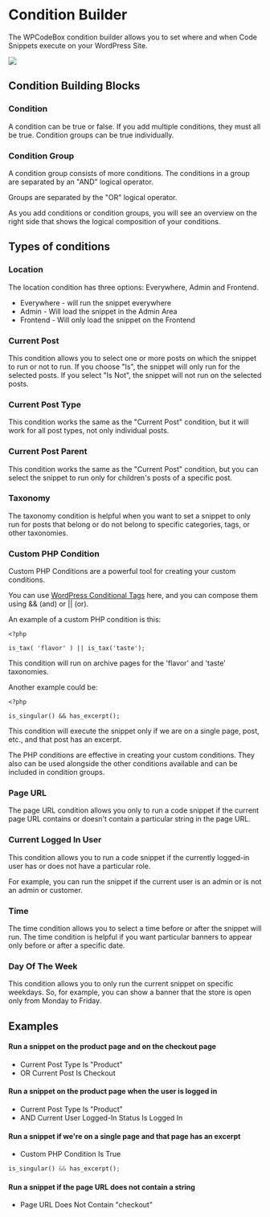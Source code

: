 Condition Builder
=================

The WPCodeBox condition builder allows you to set where and when Code Snippets execute on your WordPress Site.

![](https://wpcodebox.b-cdn.net/wp-content/uploads/2022/05/open_condition_builder.png)

Condition Building Blocks
-------------------------

### Condition

A condition can be true or false. If you add multiple conditions, they must all be true. Condition groups can be true individually.

### Condition Group

A condition group consists of more conditions. The conditions in a group are separated by an "AND" logical operator.

Groups are separated by the "OR" logical operator.

As you add conditions or condition groups, you will see an overview on the right side that shows the logical composition of your conditions.

Types of conditions
-------------------

### Location

The location condition has three options: Everywhere, Admin and Frontend.

-   Everywhere - will run the snippet everywhere
-   Admin - Will load the snippet in the Admin Area
-   Frontend - Will only load the snippet on the Frontend

### Current Post

This condition allows you to select one or more posts on which the snippet to run or not to run. If you choose "Is", the snippet will only run for the selected posts. If you select "Is Not", the snippet will not run on the selected posts.

### Current Post Type 

This condition works the same as the "Current Post" condition, but it will work for all post types, not only individual posts.

### Current Post Parent 

This condition works the same as the "Current Post" condition, but you can select the snippet to run only for children's posts of a specific post.

### Taxonomy

The taxonomy condition is helpful when you want to set a snippet to only run for posts that belong or do not belong to specific categories, tags, or other taxonomies.

### Custom PHP Condition

Custom PHP Conditions are a powerful tool for creating your custom conditions.

You can use [WordPress Conditional Tags](https://codex.wordpress.org/Conditional_Tags) here, and you can compose them using && (and) or || (or).

An example of a custom PHP condition is this:

```
<?php

is_tax( 'flavor' ) || is_tax('taste');
```

This condition will run on archive pages for the 'flavor' and 'taste' taxonomies.

Another example could be:

```
<?php

is_singular() && has_excerpt();
```

This condition will execute the snippet only if we are on a single page, post, etc., and that post has an excerpt.

The PHP conditions are effective in creating your custom conditions. They also can be used alongside the other conditions available and can be included in condition groups.

### Page URL

The page URL condition allows you only to run a code snippet if the current page URL contains or doesn't contain a particular string in the page URL.

### Current Logged In User

This condition allows you to run a code snippet if the currently logged-in user has or does not have a particular role.

For example, you can run the snippet if the current user is an admin or is not an admin or customer.

### Time

The time condition allows you to select a time before or after the snippet will run. The time condition is helpful if you want particular banners to appear only before or after a specific date.

### Day Of The Week

This condition allows you to only run the current snippet on specific weekdays. So, for example, you can show a banner that the store is open only from Monday to Friday.



## Examples
#### Run a snippet on the product page and on the checkout page
 - Current Post Type Is "Product"
 - OR Current Post Is Checkout

#### Run a snippet on the product page when the user is logged in
 - Current Post Type Is "Product"
 - AND Current User Logged-In Status Is Logged In

#### Run a snippet if we're on a single page and that page has an excerpt
 - Custom PHP Condition Is True
```php
is_singular() && has_excerpt();
```

#### Run a snippet if the page URL does not contain a string
 - Page URL Does Not Contain "checkout"

